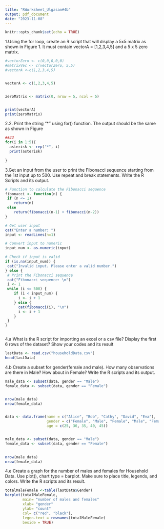 ```yaml
---
title: "RWorksheet_Ulgasan#4b"
output: pdf_document
date: "2023-11-08"
---
```


```r
knitr::opts_chunk$set(echo = TRUE)
```

1.Using the for loop, create an R script that will display a 5x5 matrix as shown in
Figure 1. It must contain vectorA = [1,2,3,4,5] and a 5 x 5 zero matrix.

```r

#vectorZero <- c(0,0,0,0,0)
#matrixVec <- c(vectorZero, 5,5)
#vectorA <-c(1,2,3,4,5)


vectorA <- c(1,2,3,4,5)


zeroMatrix <- matrix(0, nrow = 5, ncol = 5)


print(vectorA)
print(zeroMatrix)

```
2.2. Print the string "*" using for() function. The output should be the same as shown
in Figure



```r


##33
for(i in 1:5){
  asterisk <- rep("*", i)
  print(asterisk)
  
}


```

3.Get an input from the user to print the Fibonacci sequence starting from the 1st input up to 500. Use repeat and break statements. Write the R Scripts and its output.

```r
# Function to calculate the Fibonacci sequence
fibonacci <- function(n) {
 if (n <= 1)
    return(n)
 else
    return(fibonacci(n-1) + fibonacci(n-2))
}

# Get user input
cat("Enter a number: ")
input <- readLines(n=1)

# Convert input to numeric
input_num <- as.numeric(input)

# Check if input is valid
if (is.na(input_num)) {
 cat("Invalid input. Please enter a valid number.")
} else {
 # Print the Fibonacci sequence
 cat("Fibonacci sequence: \n")
 i <- 1
 while (i <= 500) {
    if (i < input_num) {
      i <- i + 1
    } else {
      cat(fibonacci(i), "\n")
      i <- i + 1
    }
 }
}



```

4.a What is the R script for importing an excel or a csv file? Display the first 6 rows of
the dataset? Show your codes and its result

```r
lastData <- read.csv("householdData.csv")
head(lastData)


```

4.b Create a subset for gender(female and male). How many observations are there in
Male? How about in Female? Write the R scripts and its output.
```r



male_data <- subset(data, gender == "Male")
female_data <- subset(data, gender == "Female")


nrow(male_data)
nrow(female_data)


data <- data.frame(name = c("Alice", "Bob", "Cathy", "David", "Eva"),
                   gender = c("Female", "Male", "Female", "Male", "Female"),
                   age = c(25, 30, 35, 40, 45))


male_data <- subset(data, gender == "Male")
female_data <- subset(data, gender == "Female")

 
nrow(male_data)
nrow(female_data)

```
4.e Create a graph for the number of males and females for Household Data. Use plot(),
chart type = barplot. Make sure to place title, legends, and colors. Write the R scripts and
its result.
```r

totalMaleFemale <-table(lastData$Gender)
barplot(totalMaleFemale,
        main= "number of males and females"
        xlab= "gender"
        ylab= "count"
        col= c("red", "black"),
        legen.text = rownames(totalMaleFemale)
        beside = TRUE)
        






```

